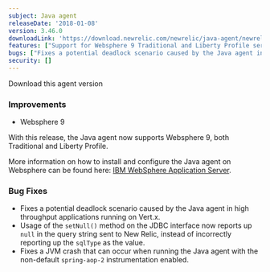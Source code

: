 ```yaml
---
subject: Java agent
releaseDate: '2018-01-08'
version: 3.46.0
downloadLink: 'https://download.newrelic.com/newrelic/java-agent/newrelic-agent/3.46.0'
features: ["Support for Websphere 9 Traditional and Liberty Profile servers"]
bugs: ["Fixes a potential deadlock scenario caused by the Java agent in high throughput applications running on Vert.x", "Usage of the setNull method on the JDBC interface now reports up null in the query string sent to New Relic, instead of incorrectly reporting up the sqlType as the value", "Fixes a JVM crash that can occur when running the Java agent with the non-default spring-aop-2 instrumentation enabled"]
security: []
---
```


<ButtonGroup>
  <ButtonLink
    role="button"
    to="https://download.newrelic.com/newrelic/java-agent/newrelic-agent/3.46.0/"
    variant="primary"
  >
    Download this agent version
  </ButtonLink>
</ButtonGroup>

### Improvements

* Websphere 9

With this release, the Java agent now supports Websphere 9, both Traditional and Liberty Profile.

More information on how to install and configure the Java agent on Websphere can be found here: [IBM WebSphere Application Server](/docs/agents/java-agent/additional-installation/ibm-websphere-application-server).

### Bug Fixes

* Fixes a potential deadlock scenario caused by the Java agent in high throughput applications running on Vert.x.
* Usage of the `setNull()` method on the JDBC interface now reports up `null` in the query string sent to New Relic, instead of incorrectly reporting up the `sqlType` as the value.
* Fixes a JVM crash that can occur when running the Java agent with the non-default `spring-aop-2` instrumentation enabled.
